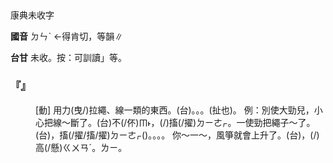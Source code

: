 
=={{ruby|<mark>&#xf96c0;</mark>|ㄉㄣˋ }}==

康典未收字

'''國音''' <rt>ㄉㄣˋ </rt>←得肯切，等韻∥

'''台甘''' 未收。按：可訓讀{{ruby|「|ㄉㄨㄣ˪}}{{ruby|、|ㄉㄧㄜㆷ}}」等。

    

==='''『{{ruby|<mark>&#xf96c0;</mark>|ㄉㄣˋ }}』'''===
: [動] 用力(曳/)拉繩、線一類的東西。(台){{ruby|出|ㄘㄨㆵ}}{{ruby|力|ㄌㄚㆵ ͘}}。{{ruby|<mark>&#xffea2;</mark>|ㄉㄧㄜㆷ}}。{{ruby|頓|ㄉㄨㄣ˪}}。{{ruby|掣|ㄘㄨㄚㆷ}}(扯也)。 例：別使大勁兒，小心把線～斷了。(台)不(/伓)<rt>ㆬ˫</rt>{{ruby|通|ㄊㄤ}}{{ruby|出|ㄘㄨㆵ}}{{ruby|大|ㄉㄨㄚ˫}}{{ruby|力|ㄌㄚㆵ ͘}}，{{ruby|稍|ㄒㄧㄜˋ}}{{ruby|等|ㄉㄢˋ}}{{ruby|線|ㄙㄨㆩ˪}}{{ruby|著|ㄉㄧㄜㆷ}}(/{{ruby|都|ㄉㄜ˫}})搐(/擢)<rt>ㄉㄧㄜㆷ</rt>{{ruby|斷|ㄉㆭ˫}}{{ruby|去|ㄎㄧ˪}}。一使勁把繩子～{{ruby|折|ㄕㄜˊ}}了。(台){{ruby|一|ㄐㄧㆵ ͘}}{{ruby|下|ㆤ˫}}{{ruby|出|ㄘㄨㆵ}}{{ruby|大|ㄉㄨㄚ˫}}{{ruby|力|ㄌㄚㆵ ͘}}，{{ruby|索|ㄙㄜㆷ}}{{ruby|仔|ㄚ}}搐(/擢/搐/擢)<rt>ㄉㄧㄜㆷ</rt>{{ruby|斷|ㄉㆭ˫}}({{ruby|去|ㄎㄧ˪}})。{{ruby|扽|ㄉㄨㄣ˪}}{{ruby|斷|ㄉㆭ˫}}{{ruby|去|ㄎㄧ˪}}。{{ruby|<mark>&#xffca6;</mark>|ㄎㄧㄨˋ}}{{ruby|斷|ㄉㆭ˫}}。{{ruby|掣|ㄘㄨㄚㆷ}}{{ruby|斷|ㄉㆭ˫}}{{ruby|去|ㄎㄧ˪/ㄎㄨ˪}}。 你～一～，風箏就會上升了。(台){{ruby|汝|ㄌㄧˋ}}{{ruby|共|ㄍㄚ˫}}{{ruby|扽|ㄉㄨㄣ˪}}{{ruby|一|ㄐㄧㆵ ͘}}{{ruby|下|·ㆤ˫}}，{{ruby|風|ㄏㆲ/ㄏㄨㄤ}}{{ruby|吹|ㄘㄨㆤ/ㄘㆤ}}{{ruby|著|ㄉㄧㄜㆷ}}(/{{ruby|都|ㄉㄜ˫}}){{ruby|會|ㄨㆤ˫/ㆤ˫}}{{ruby|飛|ㄅㄨㆤ/ㄅㆤ}}{{ruby|較|ㄎㄚㆷ}}高(/懸)<rt>ㄍㄨㄢˊ</rt>{{ruby|起|·ㄎㄧˋ}}{{ruby|去|·ㄎㄧ˪}}。{{ruby|→|ㄎㄧ}}<rt>ㄌㄧ</rt>。
    
